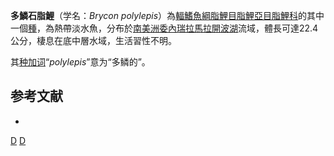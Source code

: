 {{Speciesbox
| status = LC
| status_system = IUCN3.1
| taxon = Brycon polylepis
| authority = [[Mosco_Morales|Mosco Morales]], 1988
| synonyms = 
}}
'''多鱗石脂鯉'''（学名：''Brycon polylepis''）為[[輻鰭魚綱|輻鰭魚綱]][[脂鯉目|脂鯉目]][[脂鯉亞目|脂鯉亞目]][[脂鯉科|脂鯉科]]的其中一個[[種|種]]，為熱帶淡水魚，分布於[[南美洲|南美洲]][[委內瑞拉|委內瑞拉]][[馬拉開波湖|馬拉開波湖]]流域，體長可達22.4公分，棲息在底中層水域，生活習性不明。

其[[种加词|种加词]]“''polylepis''”意为“多鳞的”。

==参考文献==
{{refbegin}}
*{{FishBase_species|genus=Brycon|species=polylepis|year=2013|month=11}}
{{refend}}

{{Taxonbar|from=Q6421157}}

[[Category:石脂鯉屬|D]]
[[Category:1988年描述的鱼类|D]]


{{魚類小作品}}